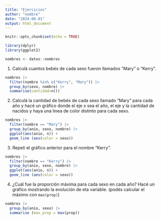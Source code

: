 ```yaml
---
title: "Ejercicios"
author: "nombre"
date: "2024-08-01"
output: html_document
---
```


```r
knitr::opts_chunk$set(echo = TRUE)

library(dplyr)
library(ggplot2)
```

```r
nombres <- datos::nombres
```

1.  Calculá cuantos bebés de cada sexo fueron llamados "Mary" o "Kerry".

```r
nombres |> 
  filter(nombre %in% c("Kerry", "Mary")) |> 
  group_by(sexo, nombre) |> 
  summarise(cantidad=n())
```

2.  Calculá la cantidad de bebés de cada sexo llamado "Mary" para cada año y hacé un gráfico donde el eje x sea el año, el eje y la cantidad de nacidos y haya una linea de color distinto para cada sexo.

```r
nombres |> 
  filter(nombre == "Mary") |> 
  group_by(anio, sexo, nombre) |>
  ggplot(aes(anio, n)) +
  geom_line (aes(color = sexo))
```

3.  Repetí el gráfico anterior para el nombre "Kerry".

```r
nombres |> 
  filter(nombre == "Kerry") |> 
  group_by(anio, sexo, nombre) |>
  ggplot(aes(anio, n)) +
  geom_line (aes(color = sexo))
```

4.  ¿Cuál fue la proporción máxima para cada sexo en cada año? Hacé un gráfico mostrando la evolución de eta variable. (podés calcular el máximo con `max(prop)`)

```r
nombres |> 
  group_by(anio, sexo) |> 
  summarise (max_prop = max(prop))
```
